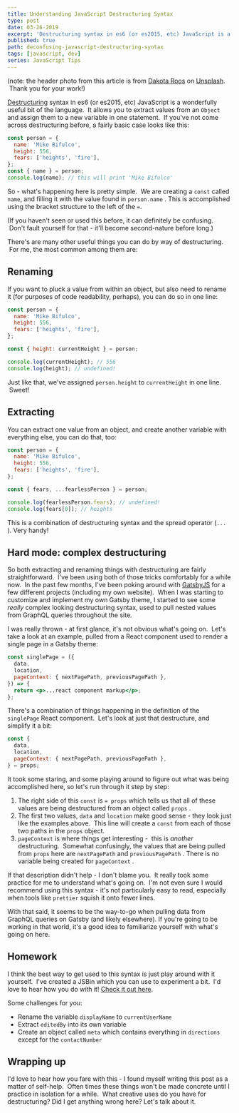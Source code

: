 ```yaml
---
title: Understanding JavaScript Destructuring Syntax
type: post
date: 03-26-2019
excerpt: 'Destructuring syntax in es6 (or es2015, etc) JavaScript is a wonderfully useful bit of the language.  It allows you to extract values from an Object and assign them to a new variable in one statement -- but it can be confusing to read.'
published: true
path: deconfusing-javascript-destructuring-syntax
tags: [javascript, dev]
series: JavaScript Tips
---
```


(note: the header photo from this article is from [Dakota Roos](https://unsplash.com/photos/dSRhwPe6v9c?utm_source=unsplash&utm_medium=referral&utm_content=creditCopyText) on [Unsplash](https://unsplash.com/search/photos/structure?utm_source=unsplash&utm_medium=referral&utm_content=creditCopyText).  Thank you for your work!)

[Destructuring](https://developer.mozilla.org/en-US/docs/Web/JavaScript/Reference/Operators/Destructuring_assignment) syntax in es6 (or es2015, etc) JavaScript is a wonderfully useful bit of the language.  It allows you to extract values from an `Object` and assign them to a new variable in one statement.  If you've not come across destructuring before, a fairly basic case looks like this:

```jsx
const person = {
  name: 'Mike Bifulco',
  height: 556,
  fears: ['heights', 'fire'],
};
const { name } = person;
console.log(name); // this will print 'Mike Bifulco'
```

So - what's happening here is pretty simple.  We are creating a `const` called `name`, and filling it with the value found in `person.name` . This is accomplished using the bracket structure to the left of the `=`.

(If you haven't seen or used this before, it can definitely be confusing.  Don't fault yourself for that - it'll become second-nature before long.)

There's are many other useful things you can do by way of destructuring.  For me, the most common among them are:

## Renaming

If you want to pluck a value from within an object, but also need to rename it (for purposes of code readability, perhaps), you can do so in one line:

```jsx
const person = {
  name: 'Mike Bifulco',
  height: 556,
  fears: ['heights', 'fire'],
};

const { height: currentHeight } = person;

console.log(currentHeight); // 556
console.log(height); // undefined!
```

Just like that, we've assigned `person.height` to `currentHeight` in one line.  Sweet!

## Extracting

You can extract one value from an object, and create another variable with everything else, you can do that, too:

```jsx
const person = {
  name: 'Mike Bifulco',
  height: 556,
  fears: ['heights', 'fire'],
};

const { fears, ...fearlessPerson } = person;

console.log(fearlessPerson.fears); // undefined!
console.log(fears[0]); // heights
```

This is a combination of destructuring syntax and the spread operator (`...` ). Very handy!

## Hard mode: complex destructuring

So both extracting and renaming things with destructuring are fairly straightforward.  I've been using both of those tricks comfortably for a while now.  In the past few months, I've been poking around with [GatsbyJS](https://gatsbyjs.org) for a few different projects (including my own website).  When I was starting to customize and implement my own Gatsby theme, I started to see some _really_ complex looking destructuring syntax, used to pull nested values from GraphQL queries throughout the site.

I was really thrown - at first glance, it's not obvious what's going on.  Let's take a look at an example, pulled from a React component used to render a single page in a Gatsby theme:

```jsx
const singlePage = ({
  data,
  location,
  pageContext: { nextPagePath, previousPagePath },
}) => {
  return <p>...react component markup</p>;
};
```

There's a combination of things happening in the definition of the `singlePage` React component.  Let's look at just that destructure, and simplify it a bit:

```jsx
const {
  data,
  location,
  pageContext: { nextPagePath, previousPagePath },
} = props;
```

It took some staring, and some playing around to figure out what was being accomplished here, so let's run through it step by step:

1.  The right side of this `const` is `= props` which tells us that all of these values are being destructured from an object called `props` .
2.  The first two values, `data` and `location` make good sense - they look just like the examples above.  This line will create a `const` from each of those two paths in the `props` object.
3.  `pageContext` is where things get interesting -  this is _another_ destructuring.  Somewhat confusingly, the values that are being pulled from `props` here are `nextPagePath` and `previousPagePath` . There is no variable being created for `pageContext` .

If that description didn't help - I don't blame you.  It really took some practice for me to understand what's going on.  I'm not even sure I would recommend using this syntax - it's not particularly easy to read, especially when tools like `prettier` squish it onto fewer lines.

With that said, it seems to be the way-to-go when pulling data from GraphQL queries on Gatsby (and likely elsewhere). If you're going to be working in that world, it's a good idea to familiarize yourself with what's going on here.

## Homework

I think the best way to get used to this syntax is just play around with it yourself.  I've created a JSBin which you can use to experiment a bit.  I'd love to hear how you do with it! [Check it out here](https://jsbin.com/kifizij/2/edit?js,console).

Some challenges for you:

- Rename the variable `displayName` to `currentUserName`
- Extract `editedBy` into its own variable
- Create an object called `meta` which contains everything in `directions` except for the `contactNumber`

## Wrapping up

I'd love to hear how you fare with this - I found myself writing this post as a matter of self-help.  Often times these things won't be made concrete until I practice in isolation for a while.  What creative uses do you have for destructuring? Did I get anything wrong here? Let's talk about it.
